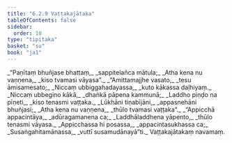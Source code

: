 ```yaml
---
title: "6.2.9 Vaṭṭakajātaka"
tableOfContents: false
sidebar:
  order: 10
type: "tipitaka"
basket: "su"
book: "ja1"
---
```



<DynamicBreadcrumb />

<Division number="129" book="ja1" bookNo="22" page="325">

<Paragraph number="1466" type="verses" book="ja1">
_“Paṇītaṃ bhuñjase bhattaṃ,_  
_sappitelañca mātula;_  
_Atha kena nu vaṇṇena,_  
_kiso tvamasi vāyasa”._  

</Paragraph>

</Division>
<Division number="130" book="ja1" bookNo="22" page="325">

<Paragraph number="1467" type="verses" book="ja1">
_“Amittamajjhe vasato,_  
_tesu āmisamesato;_  
_Niccaṃ ubbiggahadayassa,_  
_kuto kākassa daḷhiyaṃ._  

</Paragraph>

</Division>
<Division number="131" book="ja1" bookNo="22" page="325">

<Paragraph number="1468" type="verses" book="ja1">
_Niccaṃ ubbegino kākā,_  
_dhaṅkā pāpena kammunā;_  
_Laddho piṇḍo na pīṇeti,_  
_kiso tenasmi vaṭṭaka._  

</Paragraph>

</Division>
<Division number="132" book="ja1" bookNo="22" page="325">

<Paragraph number="1469" type="verses" book="ja1">
_Lūkhāni tiṇabījāni,_  
_appasnehāni bhuñjasi;_  
_Atha kena nu vaṇṇena,_  
_thūlo tvamasi vaṭṭaka”._  

</Paragraph>

</Division>
<Division number="133" book="ja1" bookNo="22" page="326">

<Paragraph number="1470" type="verses" book="ja1">
_“Appicchā appacintāya,_  
_adūragamanena ca;_  
_Laddhāladdhena yāpento,_  
_thūlo tenasmi vāyasa._  

</Paragraph>

</Division>
<Division number="134" book="ja1" bookNo="22" page="326">

<Paragraph number="1471" type="verses" book="ja1">
_Appicchassa hi posassa,_  
_appacintasukhassa ca;_  
_Susaṅgahitamānassa,_  
_vuttī susamudānayā”ti._  


</Paragraph>
</Division>

<Paragraph number="1472" type="center" book="ja1">
Vaṭṭakajātakaṃ navamaṃ.
</Paragraph>